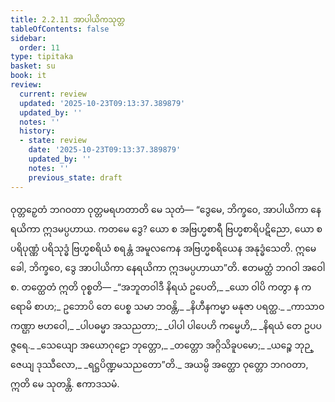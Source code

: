 ```yaml
---
title: 2.2.11 အာပါယိကသုတ္တ
tableOfContents: false
sidebar:
  order: 11
type: tipitaka
basket: su
book: it
review:
  current: review
  updated: '2025-10-23T09:13:37.389879'
  updated_by: ''
  notes: ''
  history:
  - state: review
    date: '2025-10-23T09:13:37.389879'
    updated_by: ''
    notes: ''
    previous_state: draft
---
```



<ReviewStatus review={frontmatter.review} showDetails={true} />

<HypothesisAnnotation frontmatter={frontmatter} />

<DynamicBreadcrumb />

<Division number="48" book="it" e="ch" v="18" p="223">

<Paragraph number="306" book="it">
ဝုတ္တဉှေတံ ဘဂဝတာ ဝုတ္တမရဟတာတိ မေ သုတံ—
</Paragraph>

<Paragraph number="307" book="it">
“ဒွေမေ, ဘိက္ခဝေ, အာပါယိကာ နေရယိကာ ဣဒမပ္ပဟာယ. ကတမေ ဒွေ? ယော စ အဗြဟ္မစာရီ ဗြဟ္မစာရိပဋိညော, ယော စ ပရိပုဏ္ဏံ ပရိသုဒ္ဓံ ဗြဟ္မစရိယံ စရန္တံ အမူလကေန အဗြဟ္မစရိယေန အနုဒ္ဓံသေတိ. ဣမေ ခေါ, ဘိက္ခဝေ, ဒွေ အာပါယိကာ နေရယိကာ ဣဒမပ္ပဟာယာ”တိ. ဧတမတ္ထံ ဘဂဝါ အဝေါစ. တတ္ထေတံ ဣတိ ဝုစ္စတိ—
</Paragraph>

<Paragraph number="308" type="verses" book="it">
_“အဘူတဝါဒီ နိရယံ ဥပေတိ,_  
_ယော ဝါပိ ကတွာ န ကရောမိ စာဟ;_  
ဥဘောပိ တေ ပေစ္စ သမာ ဘဝန္တိ,_  
_နိဟီနကမ္မာ မနုဇာ ပရတ္ထ._  

</Paragraph>

<Paragraph number="309" type="verses" book="it">
_ကာသာဝကဏ္ဌာ ဗဟဝေါ,_  
_ပါပဓမ္မာ အသညတာ;_  
_ပါပါ ပါပေဟိ ကမ္မေဟိ,_  
_နိရယံ တေ ဥပပဇ္ဇရေ._  

</Paragraph>

<Paragraph number="310" type="verses" book="it">
_သေယျော အယောဂုဠော ဘုတ္တော,_  
_တတ္တော အဂ္ဂိသိခူပမော;_  
_ယဉ္စေ ဘုဉ္ဇေယျ ဒုဿီလော,_  
_ရဋ္ဌပိဏ္ဍမသညတော”တိ._  

</Paragraph>

<Paragraph number="311" book="it">
အယမ္ပိ အတ္ထော ဝုတ္တော ဘဂဝတာ, ဣတိ မေ သုတန္တိ.

</Paragraph>
</Division>

<Paragraph number="312" type="center" book="it">
ဧကာဒသမံ.
</Paragraph>